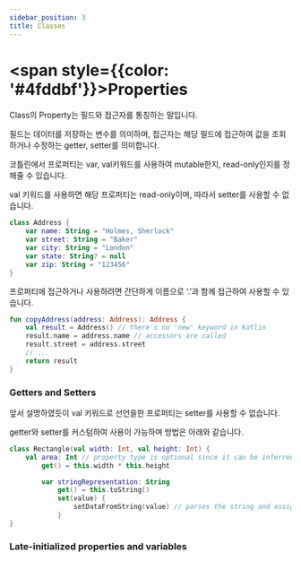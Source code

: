 ```yaml
---
sidebar_position: 3
title: Classes
---
```


# <span style={{color: '#4fddbf'}}>Properties</span>

Class의 Property는 필드와 접근자를 통칭하는 말입니다.

필드는 데이터를 저장하는 변수를 의미하며, 접근자는 해당 필드에 접근하여 값을 조회하거나 수정하는 getter, setter를 의미합니다.

코틀린에서 프로퍼티는 var, val키워드를 사용하여 mutable한지, read-only인지를 정해줄 수 있습니다.

val 키워드를 사용하면 해당 프로퍼티는 read-only이며, 따라서 setter를 사용할 수 없습니다.

```kotlin
class Address {
    var name: String = "Holmes, Sherlock"
    var street: String = "Baker"
    var city: String = "London"
    var state: String? = null
    var zip: String = "123456"
}
```

프로퍼티에 접근하거나 사용하려면 간단하게 이름으로 ‘.’과 함께 접근하여 사용할 수 있습니다.

```kotlin
fun copyAddress(address: Address): Address {
    val result = Address() // there's no 'new' keyword in Kotlin
    result.name = address.name // accessors are called
    result.street = address.street
    // ...
    return result
}
```

### Getters and Setters

앞서 설명하였듯이 val 키워드로 선언을한 프로퍼티는 setter를 사용할 수 없습니다.

getter와 setter를 커스텀하여 사용이 가능하며 방법은 아래와 같습니다.

```kotlin
class Rectangle(val width: Int, val height: Int) {
    val area: Int // property type is optional since it can be inferred from the getter's return type
        get() = this.width * this.height

		var stringRepresentation: String
		    get() = this.toString()
		    set(value) {
		        setDataFromString(value) // parses the string and assigns values to other properties
		    }
}
```

### **Late-initialized properties and variables**